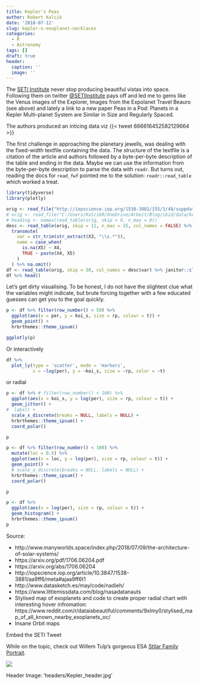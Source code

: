 ```yaml
---
title: Kepler's Peas
author: Robert Kalcik
date: '2018-07-12'
slug: kepler-s-exoplanet-necklaces
categories:
  - R
  - Astronomy
tags: []
draft: true
header:
  caption: ''
  image: ''
---
```


The [SETI Institute](http://www.seti.org) never stop producing beautiful vistas into space. Following them on twitter [@SETIInstitute](https://twitter.com/SETIInstitute) pays off and led me to gems like the Venus images of the Explorer, Images from the Expolanet Travel Beauro (see above) and lately a link to a new paper Peas in a Pod: Planets in a Kepler Multi-planet System are Similar in Size and Regularly Spaced.

The authors produced an inticing data viz
{{< tweet 666616452582129664 >}}

The first challenge in approaching the planetary jewells, was dealing with the fixed-width textfile containing the data. The structure of the textfile is a citation of the article and authors followed by a byte-per-byte description of the table and ending in the data. Maybe we can use the information from the byte-per-byte description to parse the data with `readr`. But turns out, reading the docs for `read_fwf` pointed me to the solution: `readr::read_table` which worked a treat. 
```r
library(tidyverse)
library(plotly)

orig <- read_file("http://iopscience.iop.org/1538-3881/155/1/48/suppdata/ajaa9ff6t1_mrt.txt")
# orig <- read_file("C:/Users/KalcikR/OneDrive/Arbeit/Blog/ibid/data/kepler.txt")
# heading <- names(read_table(orig, skip = 9, n_max = 0))
desc <- read_table(orig, skip = 11, n_max = 15, col_names = FALSE) %>% 
  transmute(
    var = str_trim(str_extract(X3, "\\s.*")),
    name = case_when(
      is.na(X5) ~ X4,
      TRUE ~ paste(X4, X5)
    )
  ) %>% na.omit()
df <- read_table(orig, skip = 30, col_names = desc$var) %>% janitor::clean_names()
df %>% head()
```


Let's get dirty visualising. To be honest, I do not have the slightest clue what the variables might indicate, but brute forcing together with a few educated guesses can get you to the goal quickly. 

```r
p <- df %>% filter(row_number() < 50) %>% 
  ggplot(aes(x = per, y = koi_s, size = rp, colour = t)) +
  geom_point() +
  hrbrthemes::theme_ipsum()

ggplotly(p)

```

Or interactively

```r
df %>% 
  plot_ly(type = 'scatter', mode = 'markers',
          x = ~log(per), y = ~koi_s, size = ~rp, color = ~t)
```

or radial

```r
p <- df %>% # filter(row_number() < 100) %>% 
  ggplot(aes(x = koi_s, y = log(per), size = rp, colour = t)) +
  geom_jitter() +
#  labs() +
  scale_x_discrete(breaks = NULL, labels = NULL) +
  hrbrthemes::theme_ipsum() + 
  coord_polar()

p
```


```r
p <- df %>% filter(row_number() < 100) %>% 
  mutate(loc = 0.5) %>% 
  ggplot(aes(x = loc, y = log(per), size = rp, colour = t)) +
  geom_point() +
  # scale_x_discrete(breaks = NULL, labels = NULL) +
  hrbrthemes::theme_ipsum() + 
  coord_polar()

p
```

```r
p <- df %>%
  ggplot(aes(x = log(per), size = rp, colour = t)) +
  geom_histogram() +
  hrbrthemes::theme_ipsum()
p
```


Source: 

* http://www.manyworlds.space/index.php/2018/07/09/the-architecture-of-solar-systems/
* https://arxiv.org/pdf/1706.06204.pdf
* https://arxiv.org/abs/1706.06204
* http://iopscience.iop.org/article/10.3847/1538-3881/aa9ff6/meta#ajaa9ff6t1
* http://www.datasketch.es/may/code/nadieh/
* https://www.littlemissdata.com/blog/nasadatanauts
* Stylised map of exoplanets and code to create proper radial chart with interesting hover infromation: https://www.reddit.com/r/dataisbeautiful/comments/9xlmy0/stylised_map_of_all_known_nearby_exoplanets_oc/
* Insane Orbit maps


Embed the SETI Tweet

While on the topic, check out Willem Tulp's gorgeous ESA [Stllar Family Portrait](http://sci.esa.int/gaia-stellar-family-portrait/).


![](https://media.giphy.com/media/w5NqcJHMFziBa/giphy.gif)

Header Image: 'headers/Kepler_header.jpg'